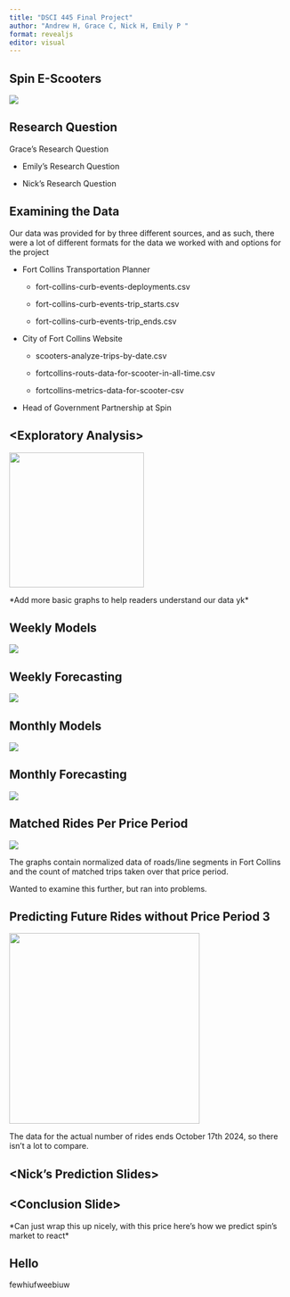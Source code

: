```yaml
---
title: "DSCI 445 Final Project"
author: "Andrew H, Grace C, Nick H, Emily P "
format: revealjs
editor: visual
---
```


## Spin E-Scooters

![](images/Untitled33.png){fig-align="center"}

## Research Question

Grace's Research Question

-   Emily's Research Question

-   Nick's Research Question

## Examining the Data

::: r-fit-text
Our data was provided for by three different sources, and as such, there were a lot of different formats for the data we worked with and options for the project

-   Fort Collins Transportation Planner

    -   fort-collins-curb-events-deployments.csv

    -   fort-collins-curb-events-trip_starts.csv

    -   fort-collins-curb-events-trip_ends.csv

-   City of Fort Collins Website

    -   scooters-analyze-trips-by-date.csv

    -   fortcollins-routs-data-for-scooter-in-all-time.csv

    -   fortcollins-metrics-data-for-scooter-csv

-   Head of Government Partnership at Spin
:::

## \<Exploratory Analysis\>

![](images/00001c.png){width="242"}

\*Add more basic graphs to help readers understand our data yk\*

## Weekly Models

![](Model Photos/grace_pic1.png)

## Weekly Forecasting

![](Model Photos/grace_pic2.png)

## Monthly Models

![](Model Photos/grace_pic3.png)

## Monthly Forecasting

![](Model Photos/grace_pic4.png)

## Matched Rides Per Price Period

![](images/longboy.png){fig-align="center"}

The graphs contain normalized data of roads/line segments in Fort Collins and the count of matched trips taken over that price period.

Wanted to examine this further, but ran into problems.

## Predicting Future Rides without Price Period 3

![](images/hehemeep.png){fig-align="center" width="342"}

The data for the actual number of rides ends October 17th 2024, so there isn't a lot to compare.

## \<Nick's Prediction Slides\>

## \<Conclusion Slide\>

\*Can just wrap this up nicely, with this price here's how we predict spin's market to react\*

## Hello

fewhiufweebiuw
